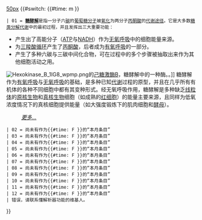 [[image:Nuvola_apps_ksig.png|50px]]
{{#switch: {{#time: m }}
 | 01 = '''[[糖酵解|糖酵解]]'''是指一分子六[[碳|碳]]的[[葡萄糖|葡萄糖]][[分子|分子]]被[[氧化|氧化]]为两分子[[丙酮酸|丙酮酸]]的[[代谢途径|代谢途径]]。它是大多数[[糖类|糖类]][[分解代谢|分解代谢]]中的最初过程，并且发挥出三大重要功能：
*产生出了高能分子（[[腺苷三磷酸|ATP]]与[[NADH|NADH]]）作为[[无氧呼吸|无氧呼吸]]中的细胞能量来源。
*为[[三羧酸循环|三羧酸循环]]产生了[[丙酮酸|丙酮酸]]，后者成为[[有氧呼吸|有氧呼吸]]的一部分。
*产生了多种六碳与三碳中间化合物，可在过程中的多个步骤被抽取出来作为其他细胞活动之用。
[[Image:Hexokinase_B_1IG8_wpmp.png|thumb]]的[[己糖激酶|己糖激酶]]B，糖酵解中的一种酶。{{PDB|1IG8}}。]]
糖酵解作为[[有氧呼吸|有氧呼吸]]与[[无氧呼吸|无氧呼吸]]的基础，是多种已知[[代谢|代谢]]过程的原型，并且在几乎所有有机体的各种不同细胞中都有其变种形式。经无氧呼吸作用，糖酵解是多种缺乏[[线粒体|线粒体]]的[[原核生物|原核生物]]和[[真核生物|真核生物]]细胞（如成熟的[[红细胞|红细胞]]）的能量主要来源，且同样为低氧浓度情况下的真核细胞提供能量（如大强度锻炼下的肌肉细胞和[[酵母|酵母]]）。

:''[[糖酵解|更多...]]''
 | 02 = 尚未有作为{{#time: F }}的“本月条目”
 | 03 = 尚未有作为{{#time: F }}的“本月条目”
 | 04 = 尚未有作为{{#time: F }}的“本月条目”
 | 05 = 尚未有作为{{#time: F }}的“本月条目”
 | 06 = 尚未有作为{{#time: F }}的“本月条目”
 | 07 = 尚未有作为{{#time: F }}的“本月条目”
 | 08 = 尚未有作为{{#time: F }}的“本月条目”
 | 09 = 尚未有作为{{#time: F }}的“本月条目”
 | 10 = 尚未有作为{{#time: F }}的“本月条目”
 | 11 = 尚未有作为{{#time: F }}的“本月条目”
 | 12 = 尚未有作为{{#time: F }}的“本月条目”
 | 错误，请联系懂解析器功能的维基人。
}}